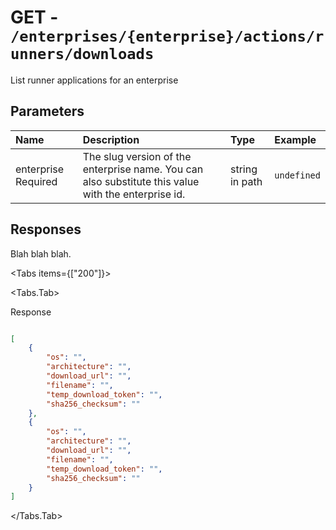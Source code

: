 
# GET - `/enterprises/{enterprise}/actions/runners/downloads`

List runner applications for an enterprise

## Parameters

| Name | Description | Type | Example |
| :---- | :---- | :---- | :---- |
| enterprise <span class="bg-blue-100 text-blue-800 text-xs font-medium me-2 px-2.5 py-0.5 rounded dark:bg-blue-900 dark:text-blue-300">Required</span> | The slug version of the enterprise name. You can also substitute this value with the enterprise id. | string in path | `undefined` |

## Responses

Blah blah blah.

<Tabs items={["200"]}>

<Tabs.Tab>

Response

```json

[
    {
        "os": "",
        "architecture": "",
        "download_url": "",
        "filename": "",
        "temp_download_token": "",
        "sha256_checksum": ""
    },
    {
        "os": "",
        "architecture": "",
        "download_url": "",
        "filename": "",
        "temp_download_token": "",
        "sha256_checksum": ""
    }
]

```

</Tabs.Tab>

</Tabs>
